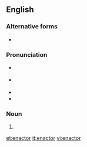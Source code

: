 ==English==

===Alternative forms===
* {{l|en|enacter}}

===Pronunciation===
* {{a|GA}} {{IPA|/ɪˈnæktɚ/|lang=en}}
* {{a|RP}} {{IPA|/ɪˈnæktə/|lang=en}}
* {{rhymes|æktə(ɹ)|lang=en}}
* {{homophones|enacter|lang=en}}

===Noun===
{{en-noun}}

# {{def|One who [[enact]]s.}}

[[et:enactor]]
[[it:enactor]]
[[vi:enactor]]